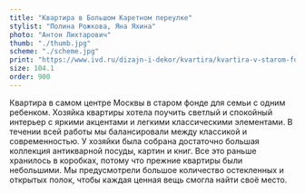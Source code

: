 ```yaml
---
title: "Квартира в Большом Каретном переулке"
stylist: "Полина Рожкова, Яна Яхина"
photo: "Антон Лихтарович"
thumb: "./thumb.jpg"
scheme: "./scheme.jpg"
print: "https://www.ivd.ru/dizajn-i-dekor/kvartira/kvartira-v-starom-fonde-s-belymi-stenami-i-yarkoj-mebelyu-72721"
size: 104.1
order: 900
---
```

Квартира в самом центре Москвы в старом фонде для семьи с одним ребенком.
Хозяйка квартиры хотела поучить светлый и спокойный интерьер с яркими акцентами и легкими классическими элементами. В течении всей работы мы балансировали между классикой и современностью. У хозяйки была собрана достаточно большая коллекция антикварной посуды, картин и книг. Все это раньше хранилось в коробках, потому что прежние квартиры были небольшими. Мы предусмотрели большое количество остекленных и открытых полок, чтобы каждая ценная вещь смогла найти своё место.